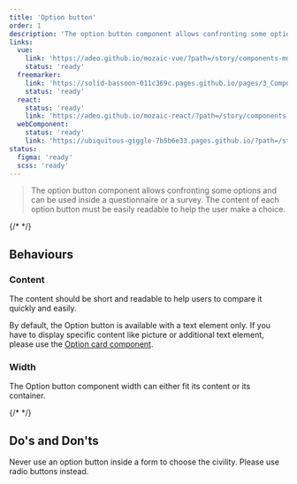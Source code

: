 ```yaml
---
title: 'Option button'
order: 1
description: 'The option button component allows confronting some options and can be used inside a questionnaire or a survey. The content of each option button must be easily readable to help the user make a choice'
links:
  vue:
    link: 'https://adeo.github.io/mozaic-vue/?path=/story/components-moptionbutton'
    status: 'ready'
  freemarker:
    link: 'https://solid-bassoon-011c369c.pages.github.io/pages/3_Components/option-group/option-button/'
    status: 'ready'
  react:
    status: 'ready'
    link: 'https://adeo.github.io/mozaic-react/?path=/story/components-optionbutton'
  webComponent:
    status: 'ready'
    link: 'https://ubiquitous-giggle-7b5b6e33.pages.github.io/?path=/story/components-optionbutton'
status:
  figma: 'ready'
  scss: 'ready'
---
```


> The option button component allows confronting some options and can be used inside a questionnaire or a survey. The content of each option button must be easily readable to help the user make a choice.

{/* <Preview path="default" nude /> */}

## Behaviours

### Content

The content should be short and readable to help users to compare it quickly and easily.

<Highlight theme="warning" title="Be aware">

By default, the Option button is available with a text element only. If you have to display specific content like picture or additional text element, please use the [Option card component](/Components/OptionGroup/OptionCard).

</Highlight>

### Width

The Option button component width can either fit its content or its container.

{/* <Preview path="width" nude /> */}

## Do's and Don'ts

<HintItem dont>
  Never use an option button inside a form to choose the civility. Please use
  radio buttons instead.
</HintItem>
